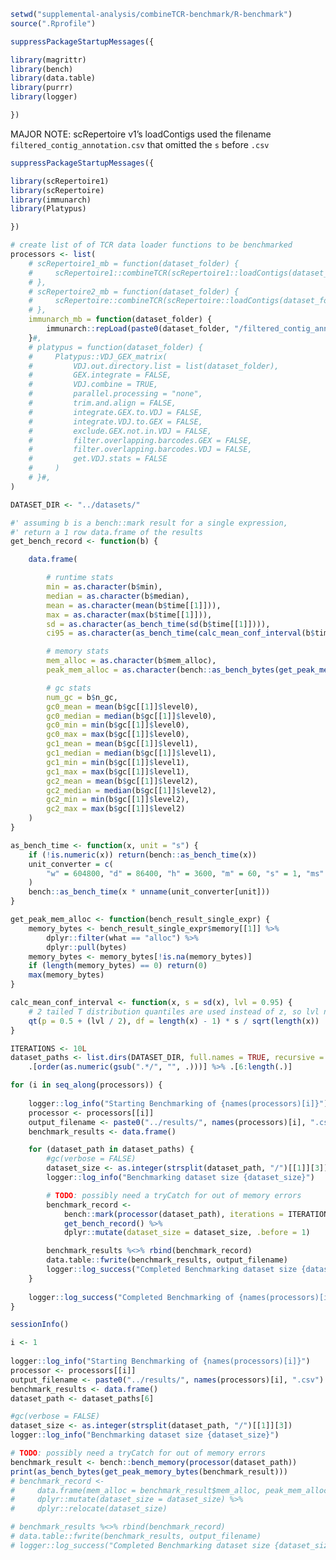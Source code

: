 ```r
setwd("supplemental-analysis/combineTCR-benchmark/R-benchmark")
source(".Rprofile")

suppressPackageStartupMessages({

library(magrittr)
library(bench)
library(data.table)
library(purrr)
library(logger)

})
```

MAJOR NOTE: scRepertoire v1's loadContigs used the filename `filtered_contig_annotation.csv` that omitted the `s` before `.csv`

```r
suppressPackageStartupMessages({

library(scRepertoire1)
library(scRepertoire)
library(immunarch)
library(Platypus)

})

# create list of of TCR data loader functions to be benchmarked
processors <- list(
    # scRepertoire1_mb = function(dataset_folder) {
    #     scRepertoire1::combineTCR(scRepertoire1::loadContigs(dataset_folder))
    # },
    # scRepertoire2_mb = function(dataset_folder) {
    #     scRepertoire::combineTCR(scRepertoire::loadContigs(dataset_folder))
    # },
    immunarch_mb = function(dataset_folder) {
        immunarch::repLoad(paste0(dataset_folder, "/filtered_contig_annotation.csv"))
    }#,
    # platypus = function(dataset_folder) {
    #     Platypus::VDJ_GEX_matrix(
    #         VDJ.out.directory.list = list(dataset_folder),
    #         GEX.integrate = FALSE,
    #         VDJ.combine = TRUE,
    #         parallel.processing = "none",
    #         trim.and.align = FALSE,
    #         integrate.GEX.to.VDJ = FALSE,
    #         integrate.VDJ.to.GEX = FALSE,
    #         exclude.GEX.not.in.VDJ = FALSE,
    #         filter.overlapping.barcodes.GEX = FALSE,
    #         filter.overlapping.barcodes.VDJ = FALSE,
    #         get.VDJ.stats = FALSE
    #     )
    # }#,
)
```

```r
DATASET_DIR <- "../datasets/"

#' assuming b is a bench::mark result for a single expression,
#' return a 1 row data.frame of the results
get_bench_record <- function(b) {

    data.frame(

        # runtime stats
        min = as.character(b$min),
        median = as.character(b$median),
        mean = as.character(mean(b$time[[1]])),
        max = as.character(max(b$time[[1]])),
        sd = as.character(as_bench_time(sd(b$time[[1]]))),
        ci95 = as.character(as_bench_time(calc_mean_conf_interval(b$time[[1]])),

        # memory stats
        mem_alloc = as.character(b$mem_alloc),
        peak_mem_alloc = as.character(bench::as_bench_bytes(get_peak_mem_alloc(b)))),

        # gc stats
        num_gc = b$n_gc,
        gc0_mean = mean(b$gc[[1]]$level0),
        gc0_median = median(b$gc[[1]]$level0),
        gc0_min = min(b$gc[[1]]$level0),
        gc0_max = max(b$gc[[1]]$level0),
        gc1_mean = mean(b$gc[[1]]$level1),
        gc1_median = median(b$gc[[1]]$level1),
        gc1_min = min(b$gc[[1]]$level1),
        gc1_max = max(b$gc[[1]]$level1),
        gc2_mean = mean(b$gc[[1]]$level2),
        gc2_median = median(b$gc[[1]]$level2),
        gc2_min = min(b$gc[[1]]$level2),
        gc2_max = max(b$gc[[1]]$level2)
    )
}

as_bench_time <- function(x, unit = "s") {
    if (!is.numeric(x)) return(bench::as_bench_time(x))
    unit_converter = c(
        "w" = 604800, "d" = 86400, "h" = 3600, "m" = 60, "s" = 1, "ms" = 1e-3, "µs" = 1e-6, "ns" = 1e-9
    )
    bench::as_bench_time(x * unname(unit_converter[unit]))
}

get_peak_mem_alloc <- function(bench_result_single_expr) {
    memory_bytes <- bench_result_single_expr$memory[[1]] %>%
        dplyr::filter(what == "alloc") %>%
        dplyr::pull(bytes)
    memory_bytes <- memory_bytes[!is.na(memory_bytes)]
    if (length(memory_bytes) == 0) return(0)
    max(memory_bytes)
}

calc_mean_conf_interval <- function(x, s = sd(x), lvl = 0.95) {
    # 2 tailed T distribution quantiles are used instead of z, so lvl need to be transformed to 2 tailed
    qt(p = 0.5 + (lvl / 2), df = length(x) - 1) * s / sqrt(length(x))
}
```

```r
ITERATIONS <- 10L
dataset_paths <- list.dirs(DATASET_DIR, full.names = TRUE, recursive = FALSE) %>%
    .[order(as.numeric(gsub(".*/", "", .)))] %>% .[6:length(.)]

for (i in seq_along(processors)) {
    
    logger::log_info("Starting Benchmarking of {names(processors)[i]}")
    processor <- processors[[i]]
    output_filename <- paste0("../results/", names(processors)[i], ".csv")
    benchmark_results <- data.frame()

    for (dataset_path in dataset_paths) {
        #gc(verbose = FALSE)
        dataset_size <- as.integer(strsplit(dataset_path, "/")[[1]][3])
        logger::log_info("Benchmarking dataset size {dataset_size}")

        # TODO: possibly need a tryCatch for out of memory errors
        benchmark_record <-
            bench::mark(processor(dataset_path), iterations = ITERATIONS, filter_gc = FALSE, check = FALSE) %>%
            get_bench_record() %>%
            dplyr::mutate(dataset_size = dataset_size, .before = 1)

        benchmark_results %<>% rbind(benchmark_record)
        data.table::fwrite(benchmark_results, output_filename)
        logger::log_success("Completed Benchmarking dataset size {dataset_size}")
    }
    
    logger::log_success("Completed Benchmarking of {names(processors)[i]}")
}
```

```r
sessionInfo()
```

```r
i <- 1
    
logger::log_info("Starting Benchmarking of {names(processors)[i]}")
processor <- processors[[i]]
output_filename <- paste0("../results/", names(processors)[i], ".csv")
benchmark_results <- data.frame()
dataset_path <- dataset_paths[6]

#gc(verbose = FALSE)
dataset_size <- as.integer(strsplit(dataset_path, "/")[[1]][3])
logger::log_info("Benchmarking dataset size {dataset_size}")

# TODO: possibly need a tryCatch for out of memory errors
benchmark_result <- bench::bench_memory(processor(dataset_path))
print(as_bench_bytes(get_peak_memory_bytes(benchmark_result)))
# benchmark_record <-
#     data.frame(mem_alloc = benchmark_result$mem_alloc, peak_mem_alloc = as.character(max(benchmark_result$memory[[1]]$bytes))) %>%
#     dplyr::mutate(dataset_size = dataset_size) %>%
#     dplyr::relocate(dataset_size)

# benchmark_results %<>% rbind(benchmark_record)
# data.table::fwrite(benchmark_results, output_filename)
# logger::log_success("Completed Benchmarking dataset size {dataset_size}")
```